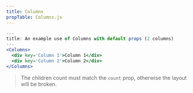 ```yaml
---
title: Columns
propTable: Columns.js
---
```


```jsx
---
title: An example use of Columns with default props (2 columns)
---
<Columns>
  <div key='Column 1'>Column 1</div>
  <div key='Column 2'>Column 2</div>
</Columns>
```

> The children count must match the `count` prop, otherwise the layout will be broken.
